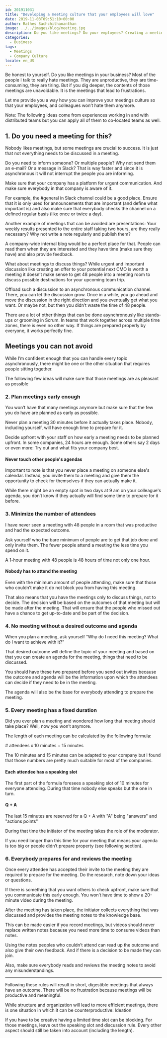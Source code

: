 ```yaml
---
id: 201911031
title: "Developing a meeting culture that your employees will love"
date: 2019-11-03T09:51:10+00:00
author: Rathes Sachchithananthan
image: ../../images/blog/meeting.jpg
description: Do you like meetings? Do your employees? Creating a meeting culture that is efficient and that everybody loves isn't that difficult if you follow these ideas.
categories:
  - Business
tags:
  - Meetings
  - Company Culture
locale: en_US
---
```



Be honest to yourself. Do you like meetings in your business? Most of the people I talk to really hate meetings. They are unproductive, they are time-consuming, they are tiring. But if you dig deeper, the contents of those meetings are unavoidable. It is the meetings that lead to frustrations.

Let me provide you a way how you can improve your meetings culture so that your employees, and colleagues won’t hate them anymore.

<Note>
  Note: The following ideas come from experiences working in and with
  distributed teams but you can apply all of them to co-located teams as well.
</Note>

## 1. Do you need a meeting for this?

Nobody likes meetings, but some meetings are crucial to success. It is just that not everything needs to be discussed in a meeting.

Do you need to inform someone? Or multiple people? Why not send them an e-mail? Or a message in Slack? That is way faster and since it is asynchronous it will not interrupt the people you are informing.

Make sure that your company has a platform for urgent communication. And make sure everybody in that company is aware of it.

For example, the #general in Slack channel could be a good place. Ensure that it is only used for announcements that are important (and define what important is) and also make sure that everybody checks the channel on a defined regular basis (like once or twice a day).

Another example of meetings that can be avoided are presentations: Your weekly results presented to the entire staff taking two hours, are they really necessary? Why not write a note regularly and publish them?

A company-wide internal blog would be a perfect place for that. People can read them when they are interested and they have time (make sure they have) and also provide feedback.

What about meetings to discuss things? While urgent and important discussion like creating an offer to your potential next CMO is worth a meeting it doesn’t make sense to get 48 people into a meeting room to discuss possible destinations for your upcoming team trip.

Offload such a discussion to an asynchronous communication channel. There, you can let the discussion grow. Once in a while, you go ahead and move the discussion in the right direction and you eventually get what you want. Or maybe not, but then you didn’t waste the time of 48 people.

There are a lot of other things that can be done asynchronously like stands-ups or grooming in Scrum. In teams that work together across multiple time zones, there is even no other way. If things are prepared properly by everyone, it works perfectly fine.

## Meetings you can not avoid

While I’m confident enough that you can handle every topic asynchronously, there might be one or the other situation that requires people sitting together.

The following few ideas will make sure that those meetings are as pleasant as possible

### 2. Plan meetings early enough

You won’t have that many meetings anymore but make sure that the few you do have are planned as early as possible.

Never plan a meeting 30 minutes before it actually takes place. Nobody, including yourself, will have enough time to prepare for it.

Decide upfront with your staff on how early a meeting needs to be planned upfront. In some companies, 24 hours are enough. Some others say 2 days or even more: Try out and what fits your company best.

#### Never touch other people's agendas

Important to note is that you never place a meeting on someone else's calendar. Instead, you invite them to a meeting and give them the opportunity to check for themselves if they can actually make it.

While there might be an empty spot in two days at 9 am on your colleague's agenda, you don’t know if they actually will find some time to prepare for it before.

### 3. Minimize the number of attendees

I have never seen a meeting with 48 people in a room that was productive and had the expected outcome.

Ask yourself who the bare minimum of people are to get that job done and only invite them. The fewer people attend a meeting the less time you spend on it.

A 1-hour meeting with 48 people is 48 hours of time not only one hour.

#### Nobody has to attend the meeting

Even with the minimum amount of people attending, make sure that those who couldn’t make it do not block you from having this meeting.

That also means that you have the meetings only to discuss things, not to decide. The decision will be based on the outcomes of that meeting but will be made after the meeting. That will ensure that the people who missed out have a chance to get up-to-date and be part of the decision.

### 4. No meeting without a desired outcome and agenda

When you plan a meeting, ask yourself “Why do I need this meeting? What do I want to achieve with it?”

That desired outcome will define the topic of your meeting and based on that you can create an agenda for the meeting, things that need to be discussed.

You should have these two prepared before you send out invites because the outcome and agenda will be the information upon which the attendees can decide if they need to be in the meeting.

The agenda will also be the base for everybody attending to prepare the meeting.

### 5. Every meeting has a fixed duration

Did you ever plan a meeting and wondered how long that meeting should take place? Well, now you won’t anymore.

The length of each meeting can be calculated by the following formula:

<Note fontFamily="mono"># attendees x 10 minutes + 15 minutes</Note>

The 10 minutes and 15 minutes can be adapted to your company but I found that those numbers are pretty much suitable for most of the companies.

#### Each attendee has a speaking slot

The first part of the formula foresees a speaking slot of 10 minutes for everyone attending. During that time nobody else speaks but the one in turn.

#### Q + A

The last 15 minutes are reserved for a Q + A with "A" being "answers" and "actions points"

During that time the initiator of the meeting takes the role of the moderator.

If you need longer than this time for your meeting that means your agenda is too big or people didn’t prepare property (see following section).

### 6. Everybody prepares for and reviews the meeting

Once every attendee has accepted their invite to the meeting they are required to prepare for the meeting. Do the research, note down your ideas or questions.

If there is something that you want others to check upfront, make sure that you communicate this early enough. You won’t have time to show a 20-minute video during the meeting.

After the meeting has taken place, the initiator collects everything that was discussed and provides the meeting notes to the knowledge base.

This can be made easier if you record meetings, but videos should never replace written notes because you need more time to consume videos than notes.

Using the notes peoples who couldn’t attend can read up the outcome and also give their own feedback. And if there is a decision to be made they can join.

Also, make sure everybody reads and reviews the meeting notes to avoid any misunderstandings.

---

Following these rules will result in short, digestible meetings that always have an outcome. There will be no frustration because meetings will be productive and meaningful.

While structure and organization will lead to more efficient meetings, there is one situation in which it can be counterproductive: Ideation

If you have to be creative having a limited time slot can be blocking. For those meetings, leave out the speaking slot and discussion rule. Every other aspect should still be taken into account (including the length).
